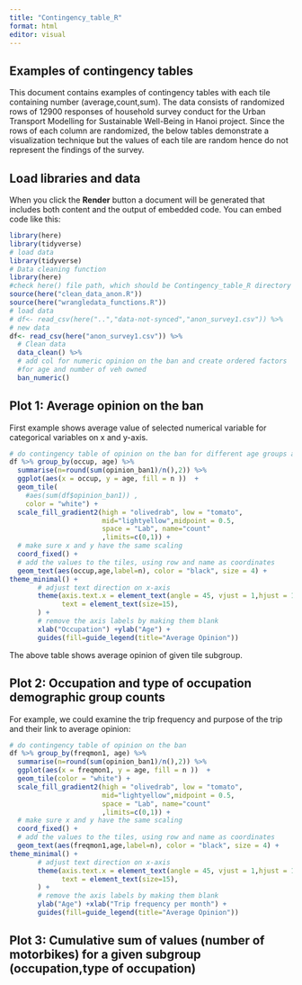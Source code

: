 ```yaml
---
title: "Contingency_table_R"
format: html
editor: visual
---
```


## Examples of contingency tables

This document contains examples of contingency tables with each tile containing number (average,count,sum). The data consists of randomized rows of 12900 responses of household survey conduct for the Urban Transport Modelling for Sustainable Well-Being in Hanoi project. Since the rows of each column are randomized, the below tables demonstrate a visualization technique but the values of each tile are random hence do not represent the findings of the survey. 

## Load libraries and data

When you click the **Render** button a document will be generated that includes both content and the output of embedded code. You can embed code like this:

```r
library(here)
library(tidyverse)
# load data
library(tidyverse)
# Data cleaning function
library(here)
#check here() file path, which should be Contingency_table_R directory
source(here("clean_data_anon.R"))
source(here("wrangledata_functions.R"))
# load data
# df<- read_csv(here("..","data-not-synced","anon_survey1.csv")) %>% 
# new data
df<- read_csv(here("anon_survey1.csv")) %>% 
  # Clean data
  data_clean() %>% 
  # add col for numeric opinion on the ban and create ordered factors 
  #for age and number of veh owned
  ban_numeric()
```

## Plot 1: Average opinion on the ban 

First example shows average value of selected numerical variable for categorical variables on x and y-axis.

```r
# do contingency table of opinion on the ban for different age groups and occupations
df %>% group_by(occup, age) %>% 
  summarise(n=round(sum(opinion_ban1)/n(),2)) %>%
  ggplot(aes(x = occup, y = age, fill = n ))  +
  geom_tile(
    #aes(sum(df$opinion_ban1)) ,
    color = "white") +
  scale_fill_gradient2(high = "olivedrab", low = "tomato",
                       mid="lightyellow",midpoint = 0.5,
                       space = "Lab", name="count"
                       ,limits=c(0,1)) +
  # make sure x and y have the same scaling
  coord_fixed() +
  # add the values to the tiles, using row and name as coordinates 
  geom_text(aes(occup,age,label=n), color = "black", size = 4) +
theme_minimal() +
       # adjust text direction on x-axis 
       theme(axis.text.x = element_text(angle = 45, vjust = 1,hjust = 1),
             text = element_text(size=15),
       ) +
       # remove the axis labels by making them blank
       xlab("Occupation") +ylab("Age") + 
       guides(fill=guide_legend(title="Average Opinion")) 
```

The above table shows average opinion of given tile subgroup. 

## Plot 2: Occupation and type of occupation demographic group counts

For example, we could examine the trip frequency and purpose of the trip and their link to average opinion:

```r
# do contingency table of opinion on the ban
df %>% group_by(freqmon1, age) %>% 
  summarise(n=round(sum(opinion_ban1)/n(),2)) %>%
  ggplot(aes(x = freqmon1, y = age, fill = n ))  +
  geom_tile(color = "white") +
  scale_fill_gradient2(high = "olivedrab", low = "tomato",
                       mid="lightyellow",midpoint = 0.5,
                       space = "Lab", name="count"
                       ,limits=c(0,1)) +
  # make sure x and y have the same scaling
  coord_fixed() +
  # add the values to the tiles, using row and name as coordinates 
  geom_text(aes(freqmon1,age,label=n), color = "black", size = 4) +
theme_minimal() +
       # adjust text direction on x-axis 
       theme(axis.text.x = element_text(angle = 45, vjust = 1,hjust = 1),
             text = element_text(size=15),
       ) +
       # remove the axis labels by making them blank
       ylab("Age") +xlab("Trip frequency per month") + 
       guides(fill=guide_legend(title="Average Opinion"))

```

## Plot 3: Cumulative sum of values (number of motorbikes) for a given subgroup (occupation,type of occupation)


